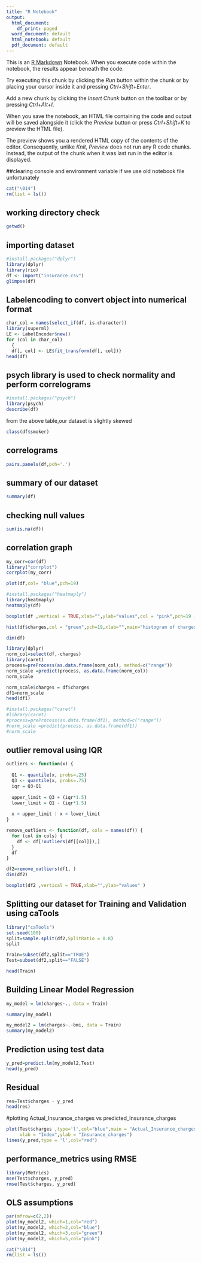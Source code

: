 ---
title: "R Notebook"
output:
  html_document:
    df_print: paged
  word_document: default
  html_notebook: default
  pdf_document: default
---

This is an [R Markdown](http://rmarkdown.rstudio.com) Notebook. When you execute code within the notebook, the results appear beneath the code. 

Try executing this chunk by clicking the *Run* button within the chunk or by placing your cursor inside it and pressing *Ctrl+Shift+Enter*. 

Add a new chunk by clicking the *Insert Chunk* button on the toolbar or by pressing *Ctrl+Alt+I*.

When you save the notebook, an HTML file containing the code and output will be saved alongside it (click the *Preview* button or press *Ctrl+Shift+K* to preview the HTML file).

The preview shows you a rendered HTML copy of the contents of the editor. Consequently, unlike *Knit*, *Preview* does not run any R code chunks. Instead, the output of the chunk when it was last run in the editor is displayed.

##clearing console and environment variable if we use old notebook file unfortunately

```{r}
cat("\014")
rm(list = ls())
```

## working directory check

```{r}
getwd()

```



## importing dataset

```{r}
#install.packages("dplyr")
library(dplyr)
library(rio)
df <- import("insurance.csv")
glimpse(df)
```

## Labelencoding to convert object into numerical format
```{r}
char_col = names(select_if(df, is.character))
library(superml)
LE <- LabelEncoder$new()
for (col in char_col)
  {
  df[, col] <- LE$fit_transform(df[, col])}
head(df)
```


## psych library is used to check normality and perform correlograms

```{r}
#install.packages("psych")
library(psych)
describe(df)
```
from the above table,our dataset is slightly skewed


```{r}
class(df$smoker)

```


## correlograms
```{r}
pairs.panels(df,pch='.')

```



## summary of our dataset

```{r}
summary(df)
```
## checking null values
```{r}
sum(is.na(df))
```
## correlation graph

```{r}
my_corr=cor(df)
library("corrplot")
corrplot(my_corr)
```

```{r}
plot(df,col= "blue",pch=19)
```

```{r}
#install.packages("heatmaply")
library(heatmaply)
heatmaply(df)

```

```{r}
boxplot(df ,vertical = TRUE,xlab="",ylab="values",col = "pink",pch=19 )
```

```{r}
hist(df$charges,col = "green",pch=19,xlab="",main="histogram of charges")
```



```{r}
dim(df)
```


```{r}
library(dplyr)
norm_col=select(df,-charges)
library(caret)
process=preProcess(as.data.frame(norm_col), method=c("range"))
norm_scale =predict(process, as.data.frame(norm_col))
norm_scale

```

```{r}
norm_scale$charges = df$charges
df1=norm_scale
head(df1)
```


```{r}
#install.packages("caret")
#library(caret)
#process=preProcess(as.data.frame(df1), method=c("range"))
#norm_scale =predict(process, as.data.frame(df1))
#norm_scale
```

## outlier removal using IQR

```{r}
outliers <- function(x) {
  
  Q1 <- quantile(x, probs=.25)
  Q3 <- quantile(x, probs=.75)
  iqr = Q3-Q1
  
  upper_limit = Q3 + (iqr*1.5)
  lower_limit = Q1 - (iqr*1.5)
  
  x > upper_limit | x < lower_limit
}

remove_outliers <- function(df, cols = names(df)) {
  for (col in cols) {
    df <- df[!outliers(df[[col]]),]
  }
  df
}

df2=remove_outliers(df1, )
dim(df2)
```

```{r}
boxplot(df2 ,vertical = TRUE,xlab="",ylab="values" )
```



## Splitting our dataset for Training and Validation using caTools

```{r}
library("caTools")
set.seed(100)
split=sample.split(df2,SplitRatio = 0.8)
split
```


```{r}
Train=subset(df2,split=="TRUE")
Test=subset(df2,split=="FALSE")
```


```{r}
head(Train)
```

## Building Linear Model Regression

```{r}
my_model = lm(charges~., data = Train)
```

```{r}
summary(my_model)
```





```{r}
my_model2 = lm(charges~.-bmi, data = Train)
summary(my_model2)
```
## Prediction using test data

```{r}
y_pred=predict.lm(my_model2,Test)
head(y_pred)
```

## Residual 

```{r}
res=Test$charges - y_pred
head(res)
```


#plotting Actual_Insurance_charges  vs predicted_Insurance_charges

```{r}
plot(Test$charges ,type='l',col="blue",main = "Actual_Insurance_charges  vs predicted_Insurance_charges",
     xlab = "Index",ylab = "Insurance_charges")
lines(y_pred,type = 'l',col="red")
```

## performance_metrics using RMSE

```{r}
library(Metrics)
mse(Test$charges, y_pred)
rmse(Test$charges, y_pred)
```
## OLS assumptions

```{r}
par(mfrow=c(2,2))
plot(my_model2, which=1,col="red")
plot(my_model2, which=2,col="blue")
plot(my_model2, which=3,col="green")
plot(my_model2, which=5,col="pink")
```

```{r}
cat("\014")
rm(list = ls())
```
